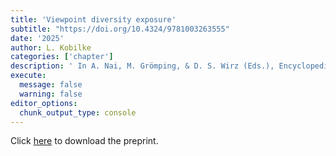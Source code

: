 ```yaml
---
title: 'Viewpoint diversity exposure'
subtitle: "https://doi.org/10.4324/9781003263555"
date: '2025'
author: L. Kobilke
categories: ['chapter']
description: ' In A. Nai, M. Grömping, & D. S. Wirz (Eds.), Encyclopedia of Political Communication. Edward Elgar Publishing'
execute: 
  message: false
  warning: false
editor_options: 
  chunk_output_type: console
---
```


Click [here](https://reaktanz.ifkw.lmu.de/wp-content/uploads/2024/10/ViewpointDiversityExposure_Kobilke.pdf) to download the preprint.